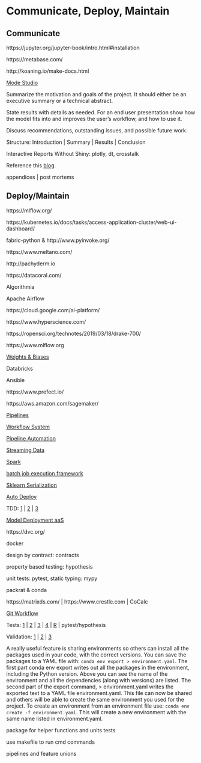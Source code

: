 # Communicate, Deploy, Maintain

## Communicate

https://jupyter.org/jupyter-book/intro.html#installation

https://metabase.com/
  
http://koaning.io/make-docs.html

[Mode Studio](https://about.modeanalytics.com/)

Summarize the motivation and goals of the project. It should either be an executive summary or a technical abstract.

State results with details as needed. For an end user presentation show how the model fits into and improves the user's workflow, and how to use it.

Discuss recommendations, outstanding issues, and possible future work.

Structure: Introduction | Summary | Results | Conclusion

Interactive Reports Without Shiny: plotly, dt, crosstalk

Reference this [blog](https://www.dataquest.io/blog/data-science-project-style-guide/).

appendices | post mortems

## Deploy/Maintain

https://mlflow.org/

https://kubernetes.io/docs/tasks/access-application-cluster/web-ui-dashboard/

fabric-python & http://www.pyinvoke.org/

https://www.meltano.com/

http://pachyderm.io

https://datacoral.com/

Algorithmia

Apache Airflow

https://cloud.google.com/ai-platform/

https://www.hyperscience.com/

https://ropensci.org/technotes/2019/03/18/drake-700/

https://www.mlflow.org

[Weights & Biases](https://www.wandb.com/blog/towards-reproducibility)

Databricks

Ansible

https://www.prefect.io/

https://aws.amazon.com/sagemaker/

[Pipelines](http://stat545.com/automation01_slides/#/automating-data-analysis-pipelines)

[Workflow System](https://snakemake.readthedocs.io/en/stable/)

[Pipeline Automation](http://stat545.com/automation01_slides/#/automating-data-analysis-pipelines)

[Streaming Data](https://www.wallaroolabs.com)

[Spark](https://docs.azuredatabricks.net/spark/latest/mllib/mllib-pipelines-and-stuctured-streaming.html)

[batch job execution framework](https://stitchfix.github.io/flotilla-os/)

[Sklearn Serialization](https://cmry.github.io/notes/serialize)

[Auto Deploy](http://content.nexosis.com/twimlai)

TDD: [1](http://engineering.pivotal.io/post/test-driven-development-for-data-science/) | [2](http://www.tdda.info/) | [3](http://stochasticsolutions.com/)

[Model Deployment aaS](https://orchestrahq.com)

https://dvc.org/

docker

design by contract: contracts

property based testing: hypothesis

unit tests: pytest, static typing: mypy

packrat & conda

https://matrixds.com/ | https://www.crestle.com | CoCalc

[Git Workflow](https://blog.osteele.com/2008/05/my-git-workflow/)

Tests: [1](http://engineering.pivotal.io/post/test-driven-development-for-data-science/) | [2](http://www.tdda.info/) | [3](http://stochasticsolutions.com/) | [4](https://github.com/ericmjl/data-testing-tutorial) | [R](http://r-pkgs.had.co.nz/tests.html) | pytest/hypothesis
 
Validation: [1](https://github.com/data-cleaning/validate) | [2](https://rdrr.io/cran/checkmate/) | [3](https://github.com/shawnbrown/datatest)

A really useful feature is sharing environments so others can install all the packages used in your code, with the correct versions. You can save the packages to a YAML file with: `conda env export > environment.yaml`. 
The first part conda env export writes out all the packages in the environment, including the Python version. Above you can see the name of the environment and all the dependencies (along with versions) are listed. The second part of the export command, > environment.yaml writes the exported text to a YAML file environment.yaml. This file can now be shared and others will be able to create the same environment you used for the project. To create an environment from an environment file use: `conda env create -f environment.yaml`. This will create a new environment with the same name listed in environment.yaml.

package for helper functions and units tests

use makefile to run cmd commands

pipelines and feature unions
